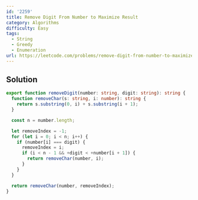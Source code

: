 ```yaml
---
id: '2259'
title: Remove Digit From Number to Maximize Result
category: Algorithms
difficulty: Easy
tags:
  - String
  - Greedy
  - Enumeration
url: https://leetcode.com/problems/remove-digit-from-number-to-maximize-result
---
```


## Solution

```typescript showLineNumbers
export function removeDigit(number: string, digit: string): string {
  function removeChar(s: string, i: number): string {
    return s.substring(0, i) + s.substring(i + 1);
  }

  const n = number.length;

  let removeIndex = -1;
  for (let i = 0; i < n; i++) {
    if (number[i] === digit) {
      removeIndex = i;
      if (i < n - 1 && +digit < +number[i + 1]) {
        return removeChar(number, i);
      }
    }
  }

  return removeChar(number, removeIndex);
}
```
